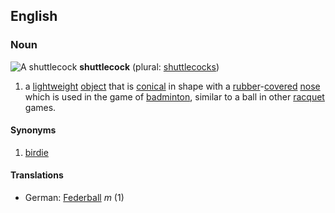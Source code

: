 ==English==
===Noun===
[[Image:shuttlecock.gif|right|thumb|A shuttlecock]]
'''shuttlecock''' (plural: [[shuttlecocks]])
#a [[lightweight]] [[object]] that is [[conical]] in shape with a [[rubber]]-[[cover]]ed [[nose]] which is used in the game of [[badminton]], similar to a ball in other [[racquet]] games.

====Synonyms====
#[[birdie]]

====Translations====
*German: [[Federball]] ''m'' (1)
